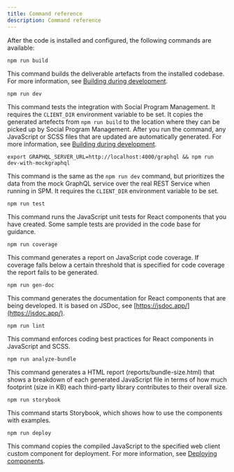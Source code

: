 ```yaml
---
title: Command reference
description: Command reference
---
```


After the code is installed and configured, the following commands are available:

```
npm run build
```

This command builds the deliverable artefacts from the installed codebase. For more information, see [Building during development](build).

```
npm run dev
```

This command tests the integration with Social Program Management. It requires the `CLIENT_DIR` environment variable to be set.
It copies the generated artefects from `npm run build` to the location where they can be picked up by Social Program Management.
After you run the command, any JavaScript or SCSS files that are updated are automatically generated. For more information, see [Building during development](build).

```
export GRAPHQL_SERVER_URL=http://localhost:4000/graphql && npm run dev-with-mockgraphql
```

This command is the same as the `npm run dev` command, but prioritizes the data from the mock GraphQL service over the real REST Service when running in SPM.  It requires the `CLIENT_DIR` environment variable to be set.

```
npm run test
```

This command runs the JavaScript unit tests for React components that you have created. Some sample tests are provided in the code base for guidance.

```
npm run coverage
```

This command generates a report on JavaScript code coverage. If coverage falls below a certain threshold that is specified for code coverage the report fails to be generated.

```
npm run gen-doc
```

This command generates the documentation for React components that are being developed. It is based on JSDoc, see [https://jsdoc.app/](https://jsdoc.app/).

```
npm run lint
```

This command enforces coding best practices for React components in JavaScript and SCSS.

```
npm run analyze-bundle
```

This command generates a HTML report (reports/bundle-size.html) that shows a breakdown of each generated JavaScript file in terms
of how much footprint (size in KB) each third-party library contributes to their overall size.

```
npm run storybook
```

This command starts Storybook, which shows how to use the components with examples.

```
npm run deploy
```

This command copies the compiled JavaScript to the specified web client custom component for deployment. For more information, see [Deploying components](deployment).
